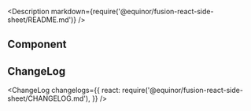 
<Meta title="Data/SideSheet" />

<Description markdown={require('@equinor/fusion-react-side-sheet/README.md')} />

<ArgsTable of={SideSheet} />

## Component

<Canvas withSource="open">
  <Story id="examples-side-sheet--component" />
</Canvas>

## ChangeLog

<ChangeLog
  changelogs={{
    react: require('@equinor/fusion-react-side-sheet/CHANGELOG.md'),
  }}
/>
